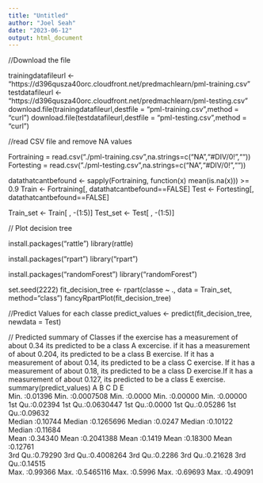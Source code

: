 ---
title: "Untitled"
author: "Joel Seah"
date: "2023-06-12"
output: html_document
---

//Download the file

trainingdatafileurl <- "https://d396qusza40orc.cloudfront.net/predmachlearn/pml-training.csv"
testdatafileurl <- "https://d396qusza40orc.cloudfront.net/predmachlearn/pml-testing.csv"
download.file(trainingdatafileurl,destfile = "pml-training.csv",method = "curl")
download.file(testdatafileurl,destfile = "pml-testing.csv",method = "curl")

//read CSV file and remove NA values

Fortraining = read.csv("./pml-training.csv",na.strings=c("NA","#DIV/0!",""))
Fortesting = read.csv("./pml-testing.csv",na.strings=c("NA","#DIV/0!",""))

datathatcantbefound <- sapply(Fortraining, function(x) mean(is.na(x))) >= 0.9
Train <- Fortraining[, datathatcantbefound==FALSE]
Test  <- Fortesting[, datathatcantbefound==FALSE]

Train_set <- Train[ , -(1:5)]
Test_set  <- Test[ , -(1:5)]


// Plot decision tree

install.packages("rattle")
library(rattle)

install.packages("rpart")
library("rpart")

install.packages("randomForest")
library("randomForest")

set.seed(2222)
fit_decision_tree <- rpart(classe ~ ., data = Train_set, method="class")
fancyRpartPlot(fit_decision_tree)

//Predict Values for each classe
predict_values <- predict(fit_decision_tree, newdata = Test)

// Predicted summary of Classes if the exercise has a measurement of about 0.34 its predicted to be a class A excercise. if it has a measurement of about 0.204, its predicted to be a class B exercise. If it has a measurement of about 0.14, its predicted to be a class C exercise. If it has a measurement of about 0.18, its predicted to be a class D exercise.If it has a measurement of about 0.127, its predicted to be a class E exercise.
 summary(predict_values)
    A                 B                   C                D                 E          
 Min.   :0.01396   Min.   :0.0007508   Min.   :0.0000   Min.   :0.00000   Min.   :0.00000  
 1st Qu.:0.02394   1st Qu.:0.0630447   1st Qu.:0.0000   1st Qu.:0.05286   1st Qu.:0.09632  
 Median :0.10744   Median :0.1265696   Median :0.0247   Median :0.10122   Median :0.11684  
 Mean   :0.34340   Mean   :0.2041388   Mean   :0.1419   Mean   :0.18300   Mean   :0.12761  
 3rd Qu.:0.79290   3rd Qu.:0.4008264   3rd Qu.:0.2286   3rd Qu.:0.21628   3rd Qu.:0.14515  
 Max.   :0.99366   Max.   :0.5465116   Max.   :0.5996   Max.   :0.69693   Max.   :0.49091  
